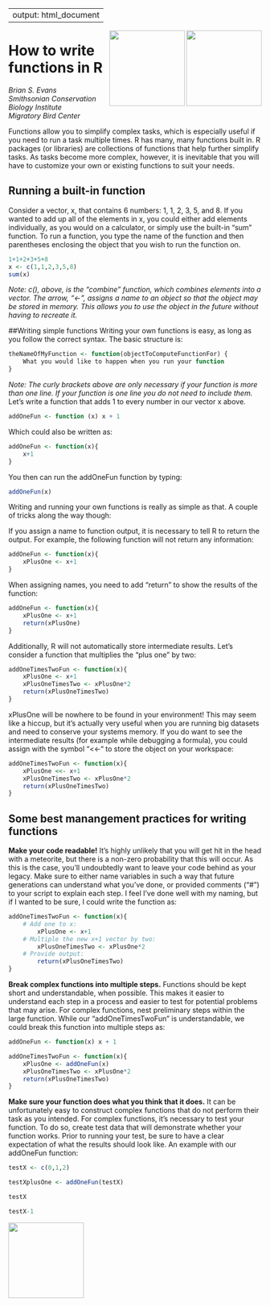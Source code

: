 
---
output: html_document
---

<img align = "right" src="https://www2.gmu.edu/sites/all/modules/features/feature_base_theme/templates/resources/images/mason-logo.png" height="150px" width = "150px"/>
    
  <img align = "right" src="https://upload.wikimedia.org/wikipedia/en/6/6a/Smithsonian_Conservation_Biology_Institute_logo.png" height="150px" width = "150px"/>

# How to write functions in R
_Brian S. Evans  
Smithsonian Conservation Biology Institute  
Migratory Bird Center_

Functions allow you to simplify complex tasks, which is especially useful if you need to run a task multiple times. R has many, many functions built in. R packages (or libraries) are collections of functions that help further simplify tasks. As tasks become more complex, however, it is inevitable that you will have to customize your own or existing functions to suit your needs.

## Running a built-in function

Consider a vector, x, that contains 6 numbers: 1, 1, 2, 3, 5, and 8. If you wanted to add up all of the elements in x, you could either add elements individually, as you would on a calculator, or simply use the built-in “sum” function. To run a function, you type the name of the function and then parentheses enclosing the object that you wish to run the function on.

```r
1+1+2+3+5+8
x <- c(1,1,2,3,5,8)
sum(x)
```

_Note: c(), above, is the "combine" function, which combines elements into a vector. The arrow, "<-", assigns a name to an object so that the object may be stored in memory. This allows you to use the object in the future without having to recreate it._

##Writing simple functions
Writing your own functions is easy, as long as you follow the correct syntax. The basic structure is:

```r
theNameOfMyFunction <- function(objectToComputeFunctionFor) {
	What you would like to happen when you run your function
}
```

_Note: The curly brackets above are only necessary if your function is more  than one line. If your function is one line you do not need to include them._
Let’s write a function that adds 1 to every number in our vector x above.

```r
addOneFun <- function (x) x + 1
```

Which could also be written as:

```r
addOneFun <- function(x){
	x+1
}
```

You then can run the addOneFun function by typing:

```r
addOneFun(x)
```

Writing and running your own functions is really as simple as that. A couple of tricks along the way though:

If you assign a name to function output, it is necessary to tell R to return the output. For example, the following function will not return any information:

```r
addOneFun <- function(x){
	xPlusOne <- x+1
}
```

When assigning names, you need to add “return” to show the results of the function:

```r
addOneFun <- function(x){
	xPlusOne <- x+1
	return(xPlusOne)
}
```
Additionally, R will not automatically store intermediate results. Let’s consider a function that multiplies the “plus one” by two:

```r
addOneTimesTwoFun <- function(x){
	xPlusOne <- x+1
	xPlusOneTimesTwo <- xPlusOne*2
	return(xPlusOneTimesTwo)
}
```

xPlusOne will be nowhere to be found in your environment! This may seem like a hiccup, but it’s actually very useful when you are running big datasets and need to conserve your systems memory. If you do want to see the intermediate results (for example while debugging a formula), you could assign with the symbol “<<-“ to store the object on your workspace:

```r
addOneTimesTwoFun <- function(x){
	xPlusOne <<- x+1
	xPlusOneTimesTwo <- xPlusOne*2
	return(xPlusOneTimesTwo)
}
```

## Some best manangement practices for writing functions

**Make your code readable!** It’s highly unlikely that you will get hit in the head with a meteorite, but there is a non-zero probability that this will occur. As this is the case, you’ll undoubtedly want to leave your code behind as your legacy. Make sure to either name variables in such a way that future generations can understand what you’ve done, or provided comments (“#”) to your script to explain each step. I feel I’ve done well with my naming, but if I wanted to be sure, I could write the function as:

```r
addOneTimesTwoFun <- function(x){
	# Add one to x:
		xPlusOne <- x+1
	# Multiple the new x+1 vector by two:
		xPlusOneTimesTwo <- xPlusOne*2
	# Provide output:
		return(xPlusOneTimesTwo)
}
```

**Break complex functions into multiple steps.** Functions should be kept short and understandable, when possible. This makes it easier to understand each step in a process and easier to test for potential problems that may arise. For complex functions, nest preliminary steps within the large function. While our "addOneTimesTwoFun" is understandable, we could break this function into multiple steps as:

```r
addOneFun <- function(x) x + 1

addOneTimesTwoFun <- function(x){
	xPlusOne <- addOneFun(x)
	xPlusOneTimesTwo <- xPlusOne*2
	return(xPlusOneTimesTwo)
}
```

**Make sure your function does what you think that it does.** It can be unfortunately easy to construct complex functions that do not perform their task as you intended. For complex functions, it's necessary to test your function. To do so, create test data that will demonstrate whether your function works. Prior to running your test, be sure to have a clear expectation of what the results should look like. An example with our addOneFun function:

```r
testX <- c(0,1,2)

testXplusOne <- addOneFun(testX)

testX

testX-1
```

<img align = "center" src="https://upload.wikimedia.org/wikipedia/commons/thumb/e/e0/Git-logo.svg/512px-Git-logo.svg.png" height="150px" width = "150px"/>